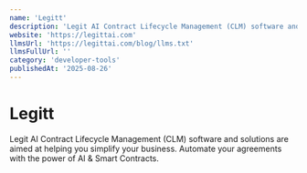```yaml
---
name: 'Legitt'
description: 'Legit AI Contract Lifecycle Management (CLM) software and solutions are aimed at helping you simplify your business. Automate your agreements with the power of AI & Smart Contracts.'
website: 'https://legittai.com'
llmsUrl: 'https://legittai.com/blog/llms.txt'
llmsFullUrl: ''
category: 'developer-tools'
publishedAt: '2025-08-26'
---
```


# Legitt

Legit AI Contract Lifecycle Management (CLM) software and solutions are aimed at helping you simplify your business. Automate your agreements with the power of AI & Smart Contracts.
